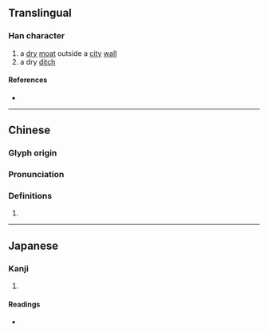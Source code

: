 {{character info/new}}
==Translingual==

===Han character===
{{Han char|rn=32|rad=土|as=09|sn=12|four=46114|canj=GHAG|ids=⿰土皇}}

# a [[dry]] [[moat]] outside a [[city]] [[wall]]
# a dry [[ditch]]

====References====
* {{Han ref|kx=0233.310|dkj=05270|dj=0471.090|hdz=10464.140|uh=582D|ud=22573|bh=D8B1|bd=55473}}

----

==Chinese==
{{zh-forms}}

===Glyph origin===
{{Han etym}}

===Pronunciation===
{{zh-pron
|m=huáng
|c=wong4
|mc=y
|oc=y
|cat=
}}

===Definitions===
{{zh-hanzi}}

# {{rfdef|zh}}

----

==Japanese==

===Kanji===
{{ja-kanji|grade=|rs=土09}}

# {{rfdef|ja|sort=土09}}

====Readings====
* {{ja-readings|on=[[こう]] (kō), [[おう]] (ō)|kun=[[そとぼり]] (sotobori)}}